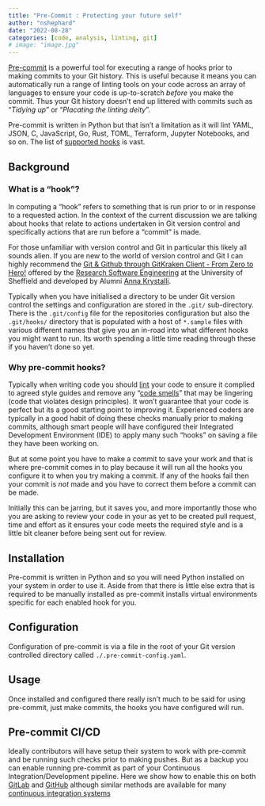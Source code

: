 ```yaml
---
title: "Pre-Commit : Protecting your future self"
author: "nshephard"
date: "2022-08-28"
categories: [code, analysis, linting, git]
# image: "image.jpg"
---
```


[Pre-commit](https://pre-commit.com/) is a powerful tool for executing a range of hooks prior to making commits to your
Git history. This is useful because it means you can automatically run a range of linting tools on your code across an
array of languages to ensure your code is up-to-scratch _before_ you make the commit. Thus your Git history doesn't end
up littered with commits such as "_Tidying up_" or "_Placating the linting deity_".

Pre-commit is written in Python but that isn't a limitation as it will lint YAML, JSON, C, JavaScript, Go, Rust, TOML,
Terraform, Jupyter Notebooks, and so on. The list of [supported hooks](https://pre-commit.com/hooks.html) is vast.

## Background

### What is a "hook"?

In computing a "hook" refers to something that is run prior to or in response to a requested action. In the context of
the current discussion we are talking about hooks that relate to actions undertaken in Git version control and
specifically actions that are run before a "commit" is made.

For those unfamiliar with version control and Git in particular this likely all sounds alien. If you are new to the
world of version control and Git I can highly recommend the [Git & Github through GitKraken Client - From Zero to
Hero!](https://srse-git-github-zero2hero.netlify.app/) offered by the [Research Software
Engineering](https://rse.shef.ac.uk) at the University of Sheffield and developed by Alumni [Anna
Krystalli](https://annakrystalli.me/).

Typically when you have initialised a directory to be under Git version control the settings and configuration are
stored in the `.git/` sub-directory. There is the `.git/config` file for the repositories configuration but also the
`.git/hooks/` directory that is populated with a host of `*.sample` files with various different names that give you an
in-road into what different hooks you might want to run. Its worth spending a little time reading through these if you
haven't done so yet.

### Why pre-commit hooks?

Typically when writing code you should [lint](https://rse.shef.ac.uk/blog/2022-04-19-linting/) your code to ensure it
complied to agreed style guides and remove any "[code smells](https://en.wikipedia.org/wiki/Code_smell)" that may be
lingering (code that violates design principles). It won't guarantee that your code is perfect but its a good starting
point to improving it. Experienced coders are typically in a good habit of doing these checks manually prior to making
commits, although smart people will have configured their Integrated Development Environment (IDE) to apply many such
"hooks" on saving a file they have been working on.

But at some point you have to make a commit to save your work and that is where pre-commit comes in to play because it
will run all the hooks you configure it to when you try making a commit. If any of the hooks fail then your commit is
_not_ made and you have to correct them before a commit can be made.

Initially this can be jarring, but it saves you, and more importantly those who you are asking to review your code in
your as yet to be created pull request, time and effort as it ensures your code meets the required style and is a little
bit cleaner before being sent out for review.

## Installation

Pre-commit is written in Python and so you will need Python installed on your system in order to use it. Aside from that
there is little else extra that is required to be manually installed as pre-commit installs virtual environments
specific for each enabled hook for you.

## Configuration

Configuration of pre-commit is via a file in the root of your Git version controlled directory called
`./.pre-commit-config.yaml`.

## Usage

Once installed and configured there really isn't much to be said for using pre-commit, just make commits, the hooks you
have configured will run.

## Pre-commit CI/CD

Ideally contributors will have setup their system to work with pre-commit and be running such checks prior to making
pushes. But as a backup you can enable running pre-commit as part of your Continuous Integration/Development
pipeline. Here we show how to enable this on both [GitLab](https://gitlab.com) and [GitHub](https://github.com) although
similar methods are available for many [continuous integration
systems](https://pre-commit.com/#usage-in-continuous-integration)
